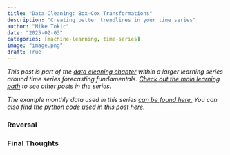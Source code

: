 ```yaml
---
title: "Data Cleaning: Box-Cox Transformations"
description: "Creating better trendlines in your time series"
author: "Mike Tokic"
date: "2025-02-03"
categories: [machine-learning, time-series]
image: "image.png"
draft: True
---
```


*This post is part of the [data cleaning chapter](https://mftokic.github.io/posts/2025-02-03-ts-fundamentals-data-cleaning) within a larger learning series around time series forecasting fundamentals. [Check out the main learning path](https://mftokic.github.io/posts/2024-09-25-ts-fundamentals/) to see other posts in the series.* 

*The example monthly data used in this series [can be found here.](https://github.com/mftokic/mftokic.github.io/blob/main/posts/2024-10-02-ts-fundamentals-whats-a-time-series/example_ts_data.csv) You can also find the [python code used in this post here.](https://github.com/mftokic/mftokic.github.io/blob/main/notebooks/2025-01-24-ts-fundamentals-eda-xregs.ipynb)*




### Reversal


### Final Thoughts
